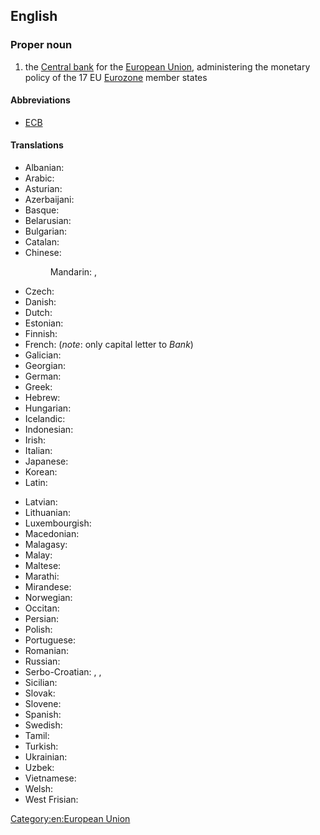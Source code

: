 ==English==
{{wikipedia}}

===Proper noun===
{{en-proper noun|head=[[European]] [[central|Central]] [[bank|Bank]]}}

# the [[central bank|Central bank]] for the [[European Union]], administering the monetary policy of the 17 EU [[Eurozone]] member states

====Abbreviations====
* [[ECB]]

====Translations====
{{trans-top|central bank for the European Union}}
* Albanian: {{t|sq|Banka Qendrore Evropiane|f}}
* Arabic: {{t|ar|اَلْبَنْك اَلْمَرْكَزِيّ اَلْأُورُوبِّيّ|m|tr=al-bank al-markaziyy al-ʾurubbiyy}}
* Asturian: {{t|ast|Bancu Central Européu|m}}
* Azerbaijani: {{t|az|Avropa Mərkəzi Bankı}}
* Basque: {{t|eu|Europako Banku Zentrala}}
* Belarusian: {{t|be|Еўрапейскі цэнтральны банк|m|sc=Cyrl}}
* Bulgarian: {{t|bg|Европейска централна банка|f|sc=Cyrl}}
* Catalan: {{t|ca|Banc Central Europeu|m}}
* Chinese:
*: Mandarin: {{t+|cmn|欧洲中央银行|sc=Hani}}, {{t+|cmn|歐洲中央銀行|tr=Ōuzhōu Zhōngyāng Yínháng|sc=Hani}}
* Czech: {{t|cs|Evropská centrální banka|f}}
* Danish: {{t|da|Den Europæiske Centralbank}}
* Dutch: {{t+|nl|Europese Centrale Bank}}
* Estonian: {{t|et|Euroopa Keskpank}}
* Finnish: {{t|fi|[[Euroopan]] [[keskuspankki]]}}
* French: {{t|fr|Banque centrale européenne|f}} (''note'': only capital letter to ''Bank'')
* Galician: {{t|gl|Banco Central Europeo|m}}
* Georgian: {{t|ka|ევროპის ცენტრალური ბანკი}}
* German: {{t+|de|Europäische Zentralbank|f}}
* Greek: {{t|el|Ευρωπαϊκή Κεντρική Τράπεζα|f}}
* Hebrew: {{t|he|הבנק המרכזי האירופי|m|sc=Hebr}}
* Hungarian: {{t|hu|Európai Központi Bank}}
* Icelandic: {{t|is|Seðlabanki Evrópu}}
* Indonesian: {{t|id|Bank Sentral Eropa}}
* Irish: {{t|ga|Banc Ceannais Eorpach|m}}
* Italian: {{t+|it|Banca Centrale Europea|f}}
* Japanese: {{t|ja|欧州中央銀行|tr=Ōshū Chūō Ginkō|sc=Jpan}}
* Korean: {{t|ko|유럽 중앙은행|sc=Kore}}
* Latin: {{t|la|Argentaria primaria Europaea|f}}
{{trans-mid}}
* Latvian: {{t|lv|Eiropas Centrālā banka|f}}
* Lithuanian: {{t|lt|Europos Centrinis Bankas|m}}
* Luxembourgish: {{t|lb|Europäesch Zentralbank}}
* Macedonian: {{t|mk|Европска централна банка|f|sc=Cyrl}}
* Malagasy: {{t|mg|Banky Foibe Eoropeana}}
* Malay: {{t|ms|Bank Pusat Eropah}}
* Maltese: {{t|mt|Bank Ċentrali Ewropew}}
* Marathi: {{t|mr|युरोपियन मध्यवर्ती बँक|sc=Deva}}
* Mirandese: {{t|mwl|Banco Central Ouropeu|m}}
* Norwegian: {{t|no|Den europeiske sentralbank|m}}
* Occitan: {{t|oc|Banca Centrala Europèa|f}}
* Persian: {{t|fa|بانک مرکزی اروپا|sc=fa-Arab}}
* Polish: {{t|pl|Europejski Bank Centralny|m-in}}
* Portuguese: {{t|pt|Banco Central Europeu|m}}
* Romanian: {{t|ro|Banca Centrală Europeană|f}}
* Russian: {{t|ru|Европе́йский центра́льный банк|m}}
* Serbo-Croatian: {{t|sh|Europska središnja banka|f}}, {{t|sh|Еуропска средишња банка|f|sc=Cyrl}}, {{t|sh|Evropska centralna banka|f}}
* Sicilian: {{t|scn|Banca Cintrali Europea|f}}
* Slovak: {{t|sk|Európska centrálna banka|f}}
* Slovene: {{t|sl|Evropska centralna banka|f}}
* Spanish: {{t|es|Banco Central Europeo|m}}
* Swedish: {{t|sv|Europeiska centralbanken}}
* Tamil: {{t|ta|ஐரோப்பிய நடுவண் வங்கி|sc=Taml}}
* Turkish: {{t+|tr|Avrupa Merkez Bankası}}
* Ukrainian: {{t|uk|Європейський центральний банк|m|sc=Cyrl}}
* Uzbek: {{t|uz|Yevropa markaziy banki}}
* Vietnamese: {{t|vi|Ngân hàng Trung ương Châu Âu}}
* Welsh: {{t|cy|Banc Canolog Ewrop}}
* West Frisian: {{t|fy|Jeropeeske Sintrale Bank}}
{{trans-bottom}}

[[Category:en:European Union]]